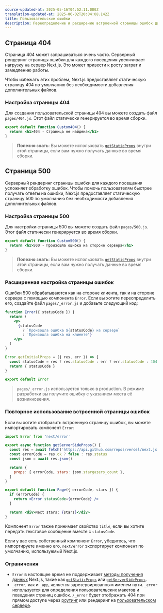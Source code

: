 ```yaml
---
source-updated-at: 2025-05-16T04:52:11.000Z
translation-updated-at: 2025-06-02T20:04:08.142Z
title: Пользовательские ошибки
description: Переопределение и расширение встроенной страницы ошибок для обработки пользовательских ошибок.
---
```


## Страница 404

Страница 404 может запрашиваться очень часто. Серверный рендеринг страницы ошибки для каждого посещения увеличивает нагрузку на сервер Next.js. Это может привести к росту затрат и замедлению работы.

Чтобы избежать этих проблем, Next.js предоставляет статическую страницу 404 по умолчанию без необходимости добавления дополнительных файлов.

### Настройка страницы 404

Для создания пользовательской страницы 404 вы можете создать файл `pages/404.js`. Этот файл статически генерируется во время сборки.

```jsx filename="pages/404.js"
export default function Custom404() {
  return <h1>404 - Страница не найдена</h1>
}
```

> **Полезно знать**: Вы можете использовать [`getStaticProps`](/docs/pages/building-your-application/data-fetching/get-static-props) внутри этой страницы, если вам нужно получать данные во время сборки.

## Страница 500

Серверный рендеринг страницы ошибки для каждого посещения усложняет обработку ошибок. Чтобы помочь пользователям быстрее получать ответы на ошибки, Next.js предоставляет статическую страницу 500 по умолчанию без необходимости добавления дополнительных файлов.

### Настройка страницы 500

Для настройки страницы 500 вы можете создать файл `pages/500.js`. Этот файл статически генерируется во время сборки.

```jsx filename="pages/500.js"
export default function Custom500() {
  return <h1>500 - Произошла ошибка на стороне сервера</h1>
}
```

> **Полезно знать**: Вы можете использовать [`getStaticProps`](/docs/pages/building-your-application/data-fetching/get-static-props) внутри этой страницы, если вам нужно получать данные во время сборки.

### Расширенная настройка страницы ошибок

Ошибки 500 обрабатываются как на стороне клиента, так и на стороне сервера с помощью компонента `Error`. Если вы хотите переопределить его, создайте файл `pages/_error.js` и добавьте следующий код:

```jsx
function Error({ statusCode }) {
  return (
    <p>
      {statusCode
        ? `Произошла ошибка ${statusCode} на сервере`
        : 'Произошла ошибка на клиенте'}
    </p>
  )
}

Error.getInitialProps = ({ res, err }) => {
  const statusCode = res ? res.statusCode : err ? err.statusCode : 404
  return { statusCode }
}

export default Error
```

> `pages/_error.js` используется только в production. В режиме разработки вы получите ошибку с указанием места её возникновения.

### Повторное использование встроенной страницы ошибок

Если вы хотите отобразить встроенную страницу ошибок, вы можете импортировать компонент `Error`:

```jsx
import Error from 'next/error'

export async function getServerSideProps() {
  const res = await fetch('https://api.github.com/repos/vercel/next.js')
  const errorCode = res.ok ? false : res.status
  const json = await res.json()

  return {
    props: { errorCode, stars: json.stargazers_count },
  }
}

export default function Page({ errorCode, stars }) {
  if (errorCode) {
    return <Error statusCode={errorCode} />
  }

  return <div>Next stars: {stars}</div>
}
```

Компонент `Error` также принимает свойство `title`, если вы хотите передать текстовое сообщение вместе с `statusCode`.

Если у вас есть собственный компонент `Error`, убедитесь, что импортируете именно его. `next/error` экспортирует компонент по умолчанию, используемый Next.js.

### Ограничения

- `Error` в настоящее время не поддерживает [методы получения данных](/docs/pages/building-your-application/data-fetching) Next.js, такие как [`getStaticProps`](/docs/pages/building-your-application/data-fetching/get-static-props) или [`getServerSideProps`](/docs/pages/building-your-application/data-fetching/get-server-side-props).
- `_error`, как и `_app`, является зарезервированным именем пути. `_error` используется для определения пользовательских макетов и поведения страниц ошибок. `/_error` будет отображать 404 при прямом доступе через [роутинг](/docs/pages/building-your-application/routing) или рендеринг на [пользовательском сервере](/docs/pages/guides/custom-server).